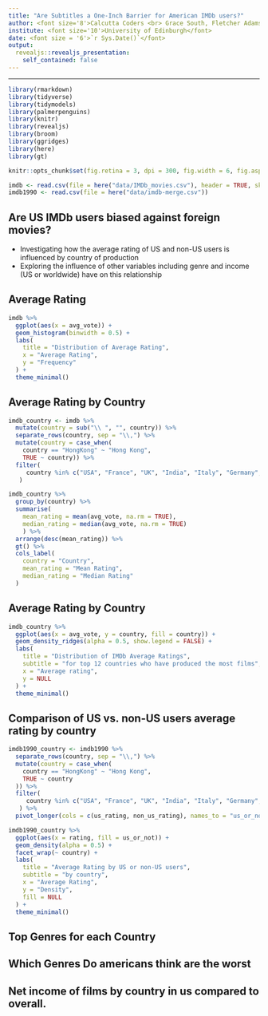 ```yaml
---
title: "Are Subtitles a One-Inch Barrier for American IMDb users?" 
author: <font size='8'>Calcutta Coders <br> Grace South, Fletcher Adams and Mark Corray</font>
institute: <font size='10'>University of Edinburgh</font>
date: <font size = '6'>`r Sys.Date()`</font>
output:
  revealjs::revealjs_presentation:
    self_contained: false
---
```

---

```r
library(rmarkdown)
library(tidyverse)
library(tidymodels)
library(palmerpenguins)
library(knitr)
library(revealjs)
library(broom)
library(ggridges)
library(here)
library(gt)
```

```r
knitr::opts_chunk$set(fig.retina = 3, dpi = 300, fig.width = 6, fig.asp = 0.618, out.width = "80%")
```


```r
imdb <- read.csv(file = here("data/IMDb_movies.csv"), header = TRUE, skip = 1, na.strings = c("NA", "", "None"))
imdb1990 <- read.csv(file = here("data/imdb-merge.csv"))
```
## Are US IMDb users biased against foreign movies?
- Investigating how the average rating of US and non-US users is influenced by country of production
- Exploring the influence of other variables including genre and income (US or worldwide) have on this relationship

## Average Rating

```r
imdb %>%
  ggplot(aes(x = avg_vote)) +
  geom_histogram(binwidth = 0.5) +
  labs(
    title = "Distribution of Average Rating",
    x = "Average Rating",
    y = "Frequency"
  ) +
  theme_minimal()
```

## Average Rating by Country

```r
imdb_country <- imdb %>%
  mutate(country = sub("\\ ", "", country)) %>%
  separate_rows(country, sep = "\\,") %>%
  mutate(country = case_when(
    country == "HongKong" ~ "Hong Kong",
    TRUE ~ country)) %>%
  filter(
     country %in% c("USA", "France", "UK", "India", "Italy", "Germany", "Japan", "Canada", "Spain", "Hong Kong", "Turkey", "Belgium")
   )

imdb_country %>%
  group_by(country) %>%
  summarise(
    mean_rating = mean(avg_vote, na.rm = TRUE),
    median_rating = median(avg_vote, na.rm = TRUE)
    ) %>%
  arrange(desc(mean_rating)) %>%
  gt() %>%
  cols_label(
    country = "Country",
    mean_rating = "Mean Rating",
    median_rating = "Median Rating"
  )
```

## Average Rating by Country

```r
imdb_country %>%
  ggplot(aes(x = avg_vote, y = country, fill = country)) +
  geom_density_ridges(alpha = 0.5, show.legend = FALSE) +
  labs(
    title = "Distribution of IMDb Average Ratings",
    subtitle = "for top 12 countries who have produced the most films",
    x = "Average rating",
    y = NULL
  ) +
  theme_minimal()
```

## Comparison of US vs. non-US users average rating by country 

```r
imdb1990_country <- imdb1990 %>%
  separate_rows(country, sep = "\\,") %>%
  mutate(country = case_when(
    country == "HongKong" ~ "Hong Kong",
    TRUE ~ country
  )) %>%
  filter(
     country %in% c("USA", "France", "UK", "India", "Italy", "Germany", "Japan", "Canada", "Spain", "Hong Kong", "Turkey", "Belgium")
   ) %>%
  pivot_longer(cols = c(us_rating, non_us_rating), names_to = "us_or_not", values_to = "rating")

imdb1990_country %>%
  ggplot(aes(x = rating, fill = us_or_not)) +
  geom_density(alpha = 0.5) +
  facet_wrap(~ country) +
  labs(
    title = "Average Rating by US or non-US users",
    subtitle = "by country",
    x = "Average Rating",
    y = "Density",
    fill = NULL
  ) +
  theme_minimal()
```


## Top Genres for each Country

## Which Genres Do americans think are the worst

## Net income of films by country in us compared to overall.
